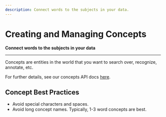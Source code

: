 ```yaml
---
description: Connect words to the subjects in your data.
---
```


# Creating and Managing Concepts

**Connect words to the subjects in your data**
<hr />

Concepts are entities in the world that you want to search over, recognize, annotate, etc. 

For further details, see our concepts API docs [here](https://docs.clarifai.com/api-guide/concepts/).

## Concept Best Practices

* Avoid special characters and spaces.
* Avoid long concept names. Typically, 1-3 word concepts are best.


